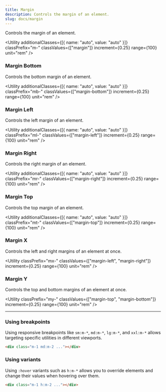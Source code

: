 ```yaml
---
title: Margin
description: Controls the margin of an element.
slug: docs/margin
---
```


Controls the margin of an element.

<Utility
  additionalClasses={[{ name: "auto", value: "auto" }]}
  classPrefix="m-"
  classValues={["margin"]}
  increment={0.25}
  range={100}
  unit="rem"
/>

### Margin Bottom

Controls the bottom margin of an element.

<Utility
  additionalClasses={[{ name: "auto", value: "auto" }]}
  classPrefix="mb-"
  classValues={["margin-bottom"]}
  increment={0.25}
  range={100}
  unit="rem"
/>

### Margin Left

Controls the left margin of an element.

<Utility
  additionalClasses={[{ name: "auto", value: "auto" }]}
  classPrefix="ml-"
  classValues={["margin-left"]}
  increment={0.25}
  range={100}
  unit="rem"
/>

### Margin Right

Controls the right margin of an element.

<Utility
  additionalClasses={[{ name: "auto", value: "auto" }]}
  classPrefix="mr-"
  classValues={["margin-right"]}
  increment={0.25}
  range={100}
  unit="rem"
/>

### Margin Top

Controls the top margin of an element.

<Utility
  additionalClasses={[{ name: "auto", value: "auto" }]}
  classPrefix="mt-"
  classValues={["margin-top"]}
  increment={0.25}
  range={100}
  unit="rem"
/>

### Margin X

Controls the left and right margins of an element at once.

<Utility
  classPrefix="mx-"
  classValues={["margin-left", "margin-right"]}
  increment={0.25}
  range={100}
  unit="rem"
/>

### Margin Y

Controls the top and bottom margins of an element at once.

<Utility
  classPrefix="my-"
  classValues={["margin-top", "margin-bottom"]}
  increment={0.25}
  range={100}
  unit="rem"
/>

---

### Using breakpoints

Using responsive breakpoints like `sm:m-*`, `md:m-*`, `lg:m-*`, and `xxl:m-*` allows targeting specific utilities in different viewports.

```html "md:m-2"
<div class="m-1 md:m-2 ..."></div>
```

### Using variants

Using `:hover` variants such as `h:m-*` allows you to override elements and change their values when hovering over them.

```html "h:m-2"
<div class="m-1 h:m-2 ..."></div>
```
